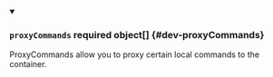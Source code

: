 


<details className="config-field" data-expandable="true" open>
<summary>

### `proxyCommands` <span className="config-field-required" data-required="false">required</span> <span className="config-field-type">object[]</span> <span className="config-field-default"></span> <span className="config-field-enum"></span> {#dev-proxyCommands}

ProxyCommands allow you to proxy certain local commands to the container.

</summary>

<PartialProxyCommandsreference />


</details>
